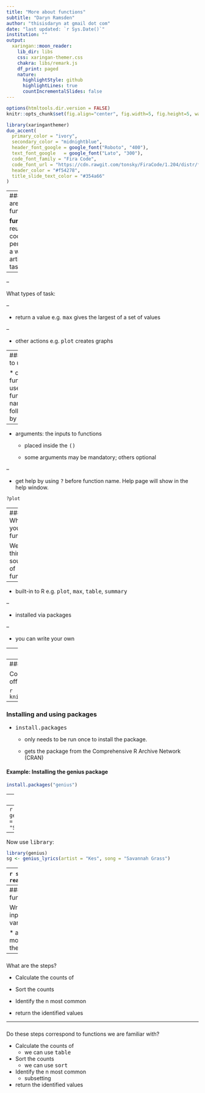 ```yaml
---
title: "More about functions"
subtitle: "Daryn Ramsden"
author: "thisisdaryn at gmail dot com"
date: "last updated: `r Sys.Date()`"
institution: ""
output:
  xaringan::moon_reader:
    lib_dir: libs
    css: xaringan-themer.css
    chakra: libs/remark.js
    df_print: paged
    nature:
      highlightStyle: github
      highlightLines: true
      countIncrementalSlides: false
---
```




```r
options(htmltools.dir.version = FALSE)
knitr::opts_chunk$set(fig.align="center", fig.width=5, fig.height=5, warning = FALSE, message = FALSE)
```

```r
library(xaringanthemer)
duo_accent(
  primary_color = "ivory",
  secondary_color = "midnightblue",
  header_font_google = google_font("Roboto", "400"),
  text_font_google   = google_font("Lato", "300"),
  code_font_family = "Fira Code",
  code_font_url = "https://cdn.rawgit.com/tonsky/FiraCode/1.204/distr/fira_code.css",
  header_color = "#f54278",
  title_slide_text_color = "#354a66"
)
```


---
### What are functions?

<b>**function**</b>: reusable code that performs a well-articulated task 

--

--

What types of task:

--

  * return a value e.g. <tt>max</tt> gives the largest of a set of values
  
--
  
  * other actions e.g. <tt>plot</tt> creates graphs
  
  



---
### How to use


  * calling functions, use the function name followed by <tt>()</tt> 

--
  
  * arguments: the inputs to functions
    
    * placed inside the <tt>()</tt>
    
    * some arguments may be mandatory; others optional
    
--

  * get help by using <tt>?</tt> before function name. Help page will show in the help window.

```r
?plot
```
  


---
### Where do you get functions

We can think of 3 sources of functions:

--

  * built-in to R e.g. <tt>plot</tt>, <tt>max</tt>, <tt>table</tt>, <tt>summary</tt>
  
--
  
  * installed via packages 
  
--
  
  * you can write your own 
  




---
### What is a package?

A **package**: is a collection of functions and data. 

Some examples:
  
  * ggplot2: a package with graphical functions 
  
  * dplyr and tidyr: packages for data wrangling
  
  * caret: a package for machine learning
  
  * data.table: a package for making operations with extremely large data sets fast
  
  
---
### CRAN

Comprehensive R Archive Network (CRAN): The official repository of packages for the R language.

```r
knitr::include_graphics("images/CRANScreen.png")
```

---
### Installing and using packages 

  * <tt>install.packages</tt>
    * only needs to be run once to install the package. 
    
    * gets the package from the Comprehensive R Archive Network (CRAN)
    

#### Example: Installing the genius package

```r
install.packages("genius")
```

---
### 

<tt>library</tt>: gives you access to the functions and data of a package that is already installed

#### Example: 

First try to use the <tt>genius_lyrics</tt> function of the <tt>genius</tt> package: 
--
```r
sg <- genius_lyrics(artist = "Kes", song = "Savannah Grass")
```


--

Now use <tt>library</tt>: 

```r
library(genius)
sg <- genius_lyrics(artist = "Kes", song = "Savannah Grass")

```

---
```r
sg
```
```r
reactable::reactable(sg)
```



---
### Writing our own functions 

Write a function th 
  * input: 
    * a vector of variables
    * a number **n**
    
  * action: identifies the n most common values in the list 
  


---  
###  
  
What are the steps?

  * Calculate the counts of 
  
  * Sort the counts 
  
  * Identify the n most common 
  
  * return the identified values
  

---  
###  
  
Do these steps correspond to functions we are familiar with?

  * Calculate the counts of
    * we can use <tt>table</tt>
  
  * Sort the counts 
    * we can use <tt>sort</tt>
  
  * Identify the n most common
    * subsetting
  
  * return the identified values
  

  

